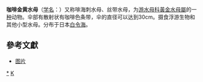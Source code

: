 {{Speciesbox
| taxon = Chrysaora melanaster
| authority = Brandt, 1835
| image = Chrysaora jelly.jpg
| image_caption = 咖啡金黄水母
| synonyms = * ''Chrysaora depressa'' <small>Kishinouye 1902</small>
}}
'''咖啡金黄水母'''（[[学名|学名]]：{{lang|la|''Chrysaora melanaster''}}）又称啡海刺水母、丝带水母，为[[游水母科|游水母科]][[黃金水母屬|黃金水母屬]]的一[[种|种]]动物。伞部有散射状有咖啡色条带，伞的直径可以达到30cm。摄食浮游生物和其他小型水母。分布于日本[[白令海|白令海]]。

==參考文獻==
{{reflist}}
* [http://www.qdaqua.com/neditor/uploadfile/img/20161101134249782.jpg 图片]

{{taxonbar}}

[[Category:_游水母科|*]]
[[Category:1835年描述的动物|K]]